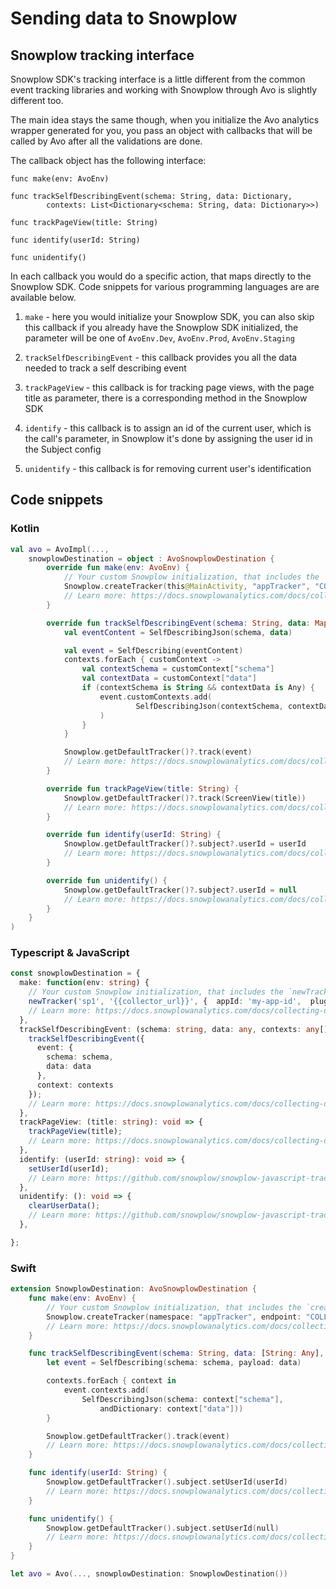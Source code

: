# Sending data to Snowplow

## Snowplow tracking interface

Snowplow SDK's tracking interface is a little different from the common event tracking libraries and working with Snowplow through Avo is slightly different too.

The main idea stays the same though, when you initialize the Avo analytics wrapper generated for you, you pass an object with callbacks that will be called by Avo after all the validations are done.

The callback object has the following interface:

```pseudocode
func make(env: AvoEnv)

func trackSelfDescribingEvent(schema: String, data: Dictionary, 
        contexts: List<Dictionary<schema: String, data: Dictionary>>)

func trackPageView(title: String)

func identify(userId: String)

func unidentify()
```

In each callback you would do a specific action, that maps directly to the Snowplow SDK. Code snippets for various programming languages are are available below.

1. `make` - here you would initialize your Snowplow SDK, you can also skip this callback if you already have the Snowplow SDK initialized, the parameter will be one of `AvoEnv.Dev`, `AvoEnv.Prod`, `AvoEnv.Staging`

2. `trackSelfDescribingEvent` - this callback provides you all the data needed to track a self describing event

3. `trackPageView` - this callback is for tracking page views, with the page title as parameter, there is a corresponding method in the Snowplow SDK

4. `identify` - this callback is to assign an id of the current user, which is the call's parameter, in Snowplow it's done by assigning the user id in the Subject config

5. `unidentify` - this callback is for removing current user's identification

## Code snippets

### Kotlin

```kotlin
val avo = AvoImpl(...,
    snowplowDestination = object : AvoSnowplowDestination {
        override fun make(env: AvoEnv) {
            // Your custom Snowplow initialization, that includes the `createTracker` call
            Snowplow.createTracker(this@MainActivity, "appTracker", "COLLECTOR_URL", HttpMethod.POST)
            // Learn more: https://docs.snowplowanalytics.com/docs/collecting-data/collecting-from-own-applications/mobile-trackers/mobile-trackers-v2-0/quick-start-guide/
        }

        override fun trackSelfDescribingEvent(schema: String, data: Map<String, *>, contexts: List<Map<String, Any>>) {
            val eventContent = SelfDescribingJson(schema, data)

            val event = SelfDescribing(eventContent)
            contexts.forEach { customContext ->
                val contextSchema = customContext["schema"]
                val contextData = customContext["data"]
                if (contextSchema is String && contextData is Any) {
                    event.customContexts.add(
                            SelfDescribingJson(contextSchema, contextData)
                    )
                }
            }

            Snowplow.getDefaultTracker()?.track(event)
            // Learn more: https://docs.snowplowanalytics.com/docs/collecting-data/collecting-from-own-applications/mobile-trackers/mobile-trackers-v2-0/tracking-events/
        }

        override fun trackPageView(title: String) {
            Snowplow.getDefaultTracker()?.track(ScreenView(title))
            // Learn more: https://docs.snowplowanalytics.com/docs/collecting-data/collecting-from-own-applications/mobile-trackers/mobile-trackers-v2-0/tracking-events/
        }

        override fun identify(userId: String) {
            Snowplow.getDefaultTracker()?.subject?.userId = userId
            // Learn more: https://docs.snowplowanalytics.com/docs/collecting-data/collecting-from-own-applications/mobile-trackers/mobile-trackers-v2-0/introduction/#SubjectConfiguration
        }

        override fun unidentify() {
            Snowplow.getDefaultTracker()?.subject?.userId = null
            // Learn more: https://docs.snowplowanalytics.com/docs/collecting-data/collecting-from-own-applications/mobile-trackers/mobile-trackers-v2-0/introduction/#SubjectConfiguration
        }
    }
)
```

### Typescript & JavaScript

```typescript
const snowplowDestination = {
  make: function(env: string) {
    // Your custom Snowplow initialization, that includes the `newTracker` call
    newTracker('sp1', '{{collector_url}}', {  appId: 'my-app-id',  plugins: [ ], });
    // Learn more: https://docs.snowplowanalytics.com/docs/collecting-data/collecting-from-own-applications/javascript-trackers/browser-tracker/browser-tracker-v3-reference/tracker-setup/
  },
  trackSelfDescribingEvent: (schema: string, data: any, contexts: any[]): void => {
    trackSelfDescribingEvent({
      event: {
        schema: schema,
        data: data
      },
      context: contexts
    });
    // Learn more: https://docs.snowplowanalytics.com/docs/collecting-data/collecting-from-own-applications/javascript-trackers/browser-tracker/browser-tracker-v3-reference/tracking-events/
  },
  trackPageView: (title: string): void => {
    trackPageView(title);
    // Learn more: https://docs.snowplowanalytics.com/docs/collecting-data/collecting-from-own-applications/javascript-trackers/browser-tracker/browser-tracker-v3-reference/tracking-events/#page-views
  },
  identify: (userId: string): void => {
    setUserId(userId);
    // Learn more: https://github.com/snowplow/snowplow-javascript-tracker/blob/master/trackers/browser-tracker/docs/markdown/browser-tracker.setuserid.md
  },
  unidentify: (): void => {
    clearUserData();
    // Learn more: https://github.com/snowplow/snowplow-javascript-tracker/blob/master/trackers/browser-tracker/docs/markdown/browser-tracker.clearuserdata.md
  },

};
```

### Swift

```swift
extension SnowplowDestination: AvoSnowplowDestination {
    func make(env: AvoEnv) {
        // Your custom Snowplow initialization, that includes the `createTracker` call
        Snowplow.createTracker(namespace: "appTracker", endpoint: "COLLECTOR_URL", method: .post)
        // Learn more: https://docs.snowplowanalytics.com/docs/collecting-data/collecting-from-own-applications/mobile-trackers/mobile-trackers-v2-0/quick-start-guide/#iOS_Tracker
    }

    func trackSelfDescribingEvent(schema: String, data: [String: Any], contexts: [[String: Any]]) {  
        let event = SelfDescribing(schema: schema, payload: data)  

        contexts.forEach { context in
            event.contexts.add(
                SelfDescribingJson(schema: context["schema"],
                    andDictionary: context["data"]))
        }

        Snowplow.getDefaultTracker().track(event)
        // Learn more: https://docs.snowplowanalytics.com/docs/collecting-data/collecting-from-own-applications/mobile-trackers/mobile-trackers-v2-0/tracking-events/#Self_Describing
    }

    func identify(userId: String) {
        Snowplow.getDefaultTracker().subject.setUserId(userId)
        // Learn more: https://docs.snowplowanalytics.com/docs/collecting-data/collecting-from-own-applications/mobile-trackers/mobile-trackers-v2-0/introduction/#SubjectConfiguration
    }

    func unidentify() {
        Snowplow.getDefaultTracker().subject.setUserId(null)
        // Learn more: https://docs.snowplowanalytics.com/docs/collecting-data/collecting-from-own-applications/mobile-trackers/mobile-trackers-v2-0/introduction/#SubjectConfiguration
    }
}

let avo = Avo(..., snowplowDestination: SnowplowDestination())
```